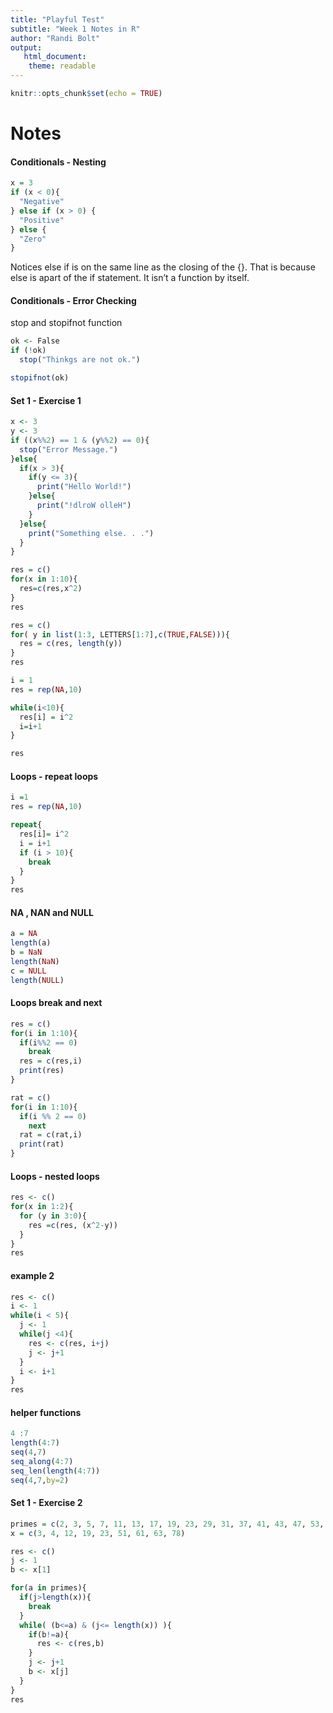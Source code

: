 ```yaml
---
title: "Playful Test"
subtitle: "Week 1 Notes in R"
author: "Randi Bolt"
output:
   html_document:
    theme: readable
---
```


```r
knitr::opts_chunk$set(echo = TRUE)
```

# Notes
#### Conditionals - Nesting

```r
x = 3
if (x < 0){
  "Negative"
} else if (x > 0) {
  "Positive"
} else {
  "Zero"
}
```

Notices else if is on the same line as the closing of the {}. That is because else is apart of the if statement. It isn't a function by itself. 

#### Conditionals - Error Checking
stop and stopifnot function 
```r
ok <- False
if (!ok)
  stop("Thinkgs are not ok.")
```

```r
stopifnot(ok)
```

#### Set 1 - Exercise 1
```r
x <- 3
y <- 3
if ((x%%2) == 1 & (y%%2) == 0){
  stop("Error Message.")
}else{
  if(x > 3){
    if(y <= 3){
      print("Hello World!")
    }else{
      print("!dlroW olleH")
    }
  }else{
    print("Something else. . .")
  }
}
```

```r
res = c()
for(x in 1:10){
  res=c(res,x^2)
}
res
```
```r
res = c()
for( y in list(1:3, LETTERS[1:7],c(TRUE,FALSE))){
  res = c(res, length(y))
}
res

i = 1
res = rep(NA,10)

while(i<10){
  res[i] = i^2
  i=i+1
}

res
```
#### Loops - repeat loops
```r
i =1 
res = rep(NA,10)

repeat{
  res[i]= i^2
  i = i+1
  if (i > 10){
    break
  }
}
res
```
#### NA , NAN and NULL
```r
a = NA
length(a)
b = NaN
length(NaN)
c = NULL
length(NULL)
```
#### Loops break and next
```r
res = c()
for(i in 1:10){
  if(i%%2 == 0)
    break
  res = c(res,i)
  print(res)
}

rat = c()
for(i in 1:10){
  if(i %% 2 == 0)
    next
  rat = c(rat,i)
  print(rat)
}
```
#### Loops - nested loops
```r
res <- c()
for(x in 1:2){
  for (y in 3:0){
    res =c(res, (x^2-y))
  }
}
res
```
#### example 2
```r
res <- c()
i <- 1
while(i < 5){
  j <- 1
  while(j <4){
    res <- c(res, i+j)
    j <- j+1
  }
  i <- i+1 
}
res
```
#### helper functions
```r
4 :7
length(4:7)
seq(4,7)
seq_along(4:7)
seq_len(length(4:7))
seq(4,7,by=2)
```

#### Set 1 - Exercise 2
```r
primes = c(2, 3, 5, 7, 11, 13, 17, 19, 23, 29, 31, 37, 41, 43, 47, 53, 59, 61, 67, 71, 73, 79, 83, 89, 97)
x = c(3, 4, 12, 19, 23, 51, 61, 63, 78)

res <- c()
j <- 1
b <- x[1]

for(a in primes){
  if(j>length(x)){
    break
  }
  while( (b<=a) & (j<= length(x)) ){
    if(b!=a){
      res <- c(res,b)
    }
    j <- j+1
    b <- x[j]
  }
}
res
```

